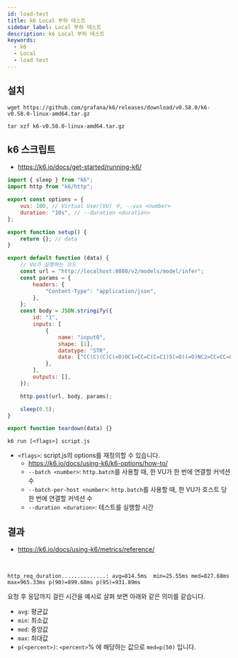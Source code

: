 ```yaml
---
id: load-test
title: k6 Local 부하 테스트
sidebar_label: Local 부하 테스트
description: k6 Local 부하 테스트
keywords:
  - k6
  - Local
  - load test
---
```



## 설치

```shell
wget https://github.com/grafana/k6/releases/download/v0.58.0/k6-v0.58.0-linux-amd64.tar.gz
```

```shell
tar xzf k6-v0.58.0-linux-amd64.tar.gz
```

## k6 스크립트

- https://k6.io/docs/get-started/running-k6/

```js title="script.js"
import { sleep } from "k6";
import http from "k6/http";

export const options = {
	vus: 100, // Virtual User(VU) 수, --vus <number>
	duration: "10s", // --duration <duration>
};

export function setup() {
	return {}; // data
}

export default function (data) {
	// VU가 실행하는 코드
	const url = "http://localhost:8080/v2/models/model/infer";
	const params = {
		headers: {
			"Content-Type": "application/json",
		},
	};
	const body = JSON.stringify({
		id: "1",
		inputs: [
			{
				name: "input0",
				shape: [1],
				datatype: "STR",
				data: ["CC(C)(C)C(=O)OC1=CC=C(C=C1)S(=O)(=O)NC2=CC=CC=C2C(=O)NCC(=O)O"],
			},
		],
		outputs: [],
	});

	http.post(url, body, params);

	sleep(0.5);
}

export function teardown(data) {}
```

```shell
k6 run [<flags>] script.js
```

- `<flags>`: script.js의 options를 재정의할 수 있습니다.
  - https://k6.io/docs/using-k6/k6-options/how-to/
  - `--batch <number>`: `http.batch`를 사용할 때, 한 VU가 한 번에 연결할 커넥션 수
  - `--batch-per-host <number>`: `http.batch`를 사용할 때, 한 VU가 호스트 당 한 번에 연결할 커넥션 수
  - `--duration <duration>`: 테스트를 실행할 시간

## 결과

- https://k6.io/docs/using-k6/metrics/reference/

<br />

```shell
http_req_duration..............: avg=814.5ms  min=25.55ms med=827.68ms max=965.33ms p(90)=899.68ms p(95)=931.89ms
```

요청 후 응답까지 걸린 시간을 예시로 살펴 보면 아래와 같은 의미를 같습니다.

- `avg`: 평균값
- `min`: 최소값
- `med`: 중앙값
- `max`: 최대값
- `p(<percent>)`: `<percent>`% 에 해당하는 값으로 `med=p(50)` 입니다.
